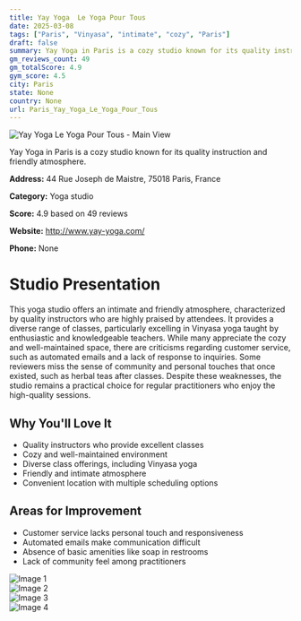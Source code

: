 ```yaml
---
title: Yay Yoga  Le Yoga Pour Tous
date: 2025-03-08
tags: ["Paris", "Vinyasa", "intimate", "cozy", "Paris"]  
draft: false
summary: Yay Yoga in Paris is a cozy studio known for its quality instruction and friendly atmosphere.
gm_reviews_count: 49
gm_totalScore: 4.9
gym_score: 4.5
city: Paris
state: None
country: None
url: Paris_Yay_Yoga_Le_Yoga_Pour_Tous
---
```


<div className="aspect-[16/9] relative my-8">
  <img 
    src="https://lh5.googleusercontent.com/p/AF1QipNPDJX7DarnObI04Eo0LZ8_URithUZT71g97JBJ=w1920-h1080-k-no"
    alt="Yay Yoga  Le Yoga Pour Tous - Main View"
    className="object-cover absolute inset-0 w-full h-full rounded-lg"
  />
</div>

Yay Yoga in Paris is a cozy studio known for its quality instruction and friendly atmosphere.

**Address:** 44 Rue Joseph de Maistre, 75018 Paris, France

**Category:** Yoga studio

**Score:** 4.9 based on 49 reviews

**Website:** http://www.yay-yoga.com/

**Phone:** None

# Studio Presentation

This yoga studio offers an intimate and friendly atmosphere, characterized by quality instructors who are highly praised by attendees. It provides a diverse range of classes, particularly excelling in Vinyasa yoga taught by enthusiastic and knowledgeable teachers. While many appreciate the cozy and well-maintained space, there are criticisms regarding customer service, such as automated emails and a lack of response to inquiries. Some reviewers miss the sense of community and personal touches that once existed, such as herbal teas after classes. Despite these weaknesses, the studio remains a practical choice for regular practitioners who enjoy the high-quality sessions.

## Why You'll Love It

- Quality instructors who provide excellent classes
- Cozy and well-maintained environment
- Diverse class offerings, including Vinyasa yoga
- Friendly and intimate atmosphere
- Convenient location with multiple scheduling options

## Areas for Improvement

- Customer service lacks personal touch and responsiveness
- Automated emails make communication difficult
- Absence of basic amenities like soap in restrooms
- Lack of community feel among practitioners

<div className="grid grid-cols-1 xl:grid-cols-2 gap-4 my-8">
<div className="aspect-[4/3] relative"><img src="https://lh5.googleusercontent.com/p/AF1QipOY447hYAmQKbZY4U2lZD6m3faCg0oq1k80d1TY=w1920-h1080-k-no" alt="Image 1" className="object-cover absolute inset-0 w-full h-full rounded-lg" /></div>
<div className="aspect-[4/3] relative"><img src="https://lh5.googleusercontent.com/p/AF1QipPgmspm2_uraHJDaps3ROGzaDMEpx0MnuwPoDxJ=w1920-h1080-k-no" alt="Image 2" className="object-cover absolute inset-0 w-full h-full rounded-lg" /></div>
<div className="aspect-[4/3] relative"><img src="https://lh5.googleusercontent.com/p/AF1QipO9RgcKbQIhaC5KwDGEX9ASHknsupEDAIgcZxR-=w1920-h1080-k-no" alt="Image 3" className="object-cover absolute inset-0 w-full h-full rounded-lg" /></div>
<div className="aspect-[4/3] relative"><img src="https://lh5.googleusercontent.com/p/AF1QipOwCAT0FFOr7F5yrwguYwUJumck16KRkvgHiCuz=w1920-h1080-k-no" alt="Image 4" className="object-cover absolute inset-0 w-full h-full rounded-lg" /></div>
</div>